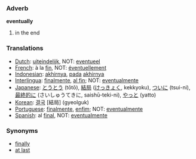 ===Adverb===

'''eventually'''

#in the end

===Translations===
*[[Dutch]]: [[uiteindelijk]], NOT: [[eventueel]]
*[[French]]: à la [[fin]], NOT: [[éventuellement]]
*[[Indonesian]]: [[akhirnya]], [[pada]] [[akhirnya]]
*[[Interlingua]]: [[finalmente]], [[al fin]]; NOT: [[eventualmente]]
*[[Japanese]]: [[とうとう]] (tōtō), [[結局]] ([[けっきょく]], kekkyoku), [[ついに]] (tsui-ni), [[最終的に]] (さいしゅうてきに, saishū-teki-ni), [[やっと]] (yatto)
*[[Korean]]: [[결국]] [結局] (gyeolguk)
*[[Portuguese]]: [[finalmente]], [[enfim]]; NOT: [[eventualmente]]
*[[Spanish]]: al [[final]], NOT: [[eventualmente]]

===Synonyms===
*[[finally]]
*[[at last]]